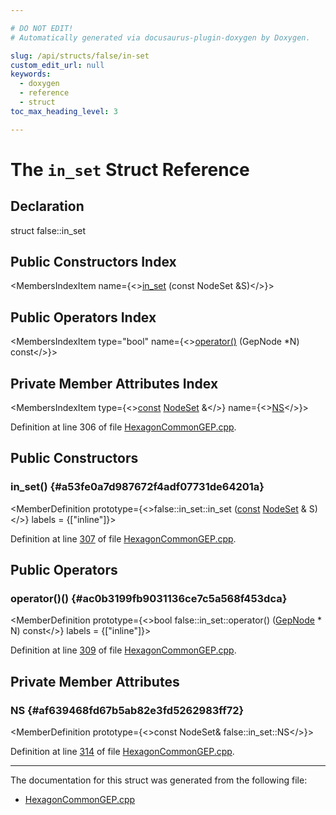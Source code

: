 ```yaml
---

# DO NOT EDIT!
# Automatically generated via docusaurus-plugin-doxygen by Doxygen.

slug: /api/structs/false/in-set
custom_edit_url: null
keywords:
  - doxygen
  - reference
  - struct
toc_max_heading_level: 3

---
```





# The `in_set` Struct Reference

<DoxygenPage pluginConfig={pluginConfig}>



## Declaration

<CodeBlock>struct false::in_set</CodeBlock>

## Public Constructors Index

<MembersIndex>

<MembersIndexItem
  name={<><a href="#a53fe0a7d987672f4adf07731de64201a">in&#95;set</a> (const NodeSet &amp;S)</>}>
</MembersIndexItem>

</MembersIndex>

## Public Operators Index

<MembersIndex>

<MembersIndexItem
  type="bool"
  name={<><a href="#ac0b3199fb9031136ce7c5a568f453dca">operator()</a> (GepNode &#42;N) const</>}>
</MembersIndexItem>

</MembersIndex>

## Private Member Attributes Index

<MembersIndex>

<MembersIndexItem
  type={<><a href="/docs/api/files/lib/lib/target/lib/target/aarch64/aarch64promoteconstant-cpp/#a90f8350fecae261c25be85d38b451bff">const</a> <a href="/docs/api/classes/llvm/nodeset">NodeSet</a> &amp;</>}
  name={<><a href="#af639468fd67b5ab82e3fd5262983ff72">NS</a></>}>
</MembersIndexItem>

</MembersIndex>


Definition at line 306 of file <a href="/docs/api/files/lib/lib/target/lib/target/hexagon/hexagoncommongep-cpp">HexagonCommonGEP.cpp</a>.

<SectionDefinition>

## Public Constructors

### in&#95;set() {#a53fe0a7d987672f4adf07731de64201a}

<MemberDefinition
  prototype={<>false::in&#95;set::in&#95;set (<a href="/docs/api/files/lib/lib/target/lib/target/aarch64/aarch64promoteconstant-cpp/#a90f8350fecae261c25be85d38b451bff">const</a> <a href="/docs/api/classes/llvm/nodeset">NodeSet</a> &amp; S)</>}
  labels = {["inline"]}>

Definition at line <a href="/docs/api/files/lib/lib/target/lib/target/hexagon/hexagoncommongep-cpp/#l00307">307</a> of file <a href="/docs/api/files/lib/lib/target/lib/target/hexagon/hexagoncommongep-cpp">HexagonCommonGEP.cpp</a>.
</MemberDefinition>

</SectionDefinition>

<SectionDefinition>

## Public Operators

### operator()() {#ac0b3199fb9031136ce7c5a568f453dca}

<MemberDefinition
  prototype={<>bool false::in&#95;set::operator() (<a href="/docs/api/structs/false/gepnode">GepNode</a> &#42; N) const</>}
  labels = {["inline"]}>

Definition at line <a href="/docs/api/files/lib/lib/target/lib/target/hexagon/hexagoncommongep-cpp/#l00309">309</a> of file <a href="/docs/api/files/lib/lib/target/lib/target/hexagon/hexagoncommongep-cpp">HexagonCommonGEP.cpp</a>.
</MemberDefinition>

</SectionDefinition>

<SectionDefinition>

## Private Member Attributes

### NS {#af639468fd67b5ab82e3fd5262983ff72}

<MemberDefinition
  prototype={<>const NodeSet&amp; false::in&#95;set::NS</>}>

Definition at line <a href="/docs/api/files/lib/lib/target/lib/target/hexagon/hexagoncommongep-cpp/#l00314">314</a> of file <a href="/docs/api/files/lib/lib/target/lib/target/hexagon/hexagoncommongep-cpp">HexagonCommonGEP.cpp</a>.
</MemberDefinition>

</SectionDefinition>

<hr/>

The documentation for this struct was generated from the following file:

<ul>
<li><a href="/docs/api/files/lib/lib/target/lib/target/hexagon/hexagoncommongep-cpp">HexagonCommonGEP.cpp</a></li>
</ul>

</DoxygenPage>
